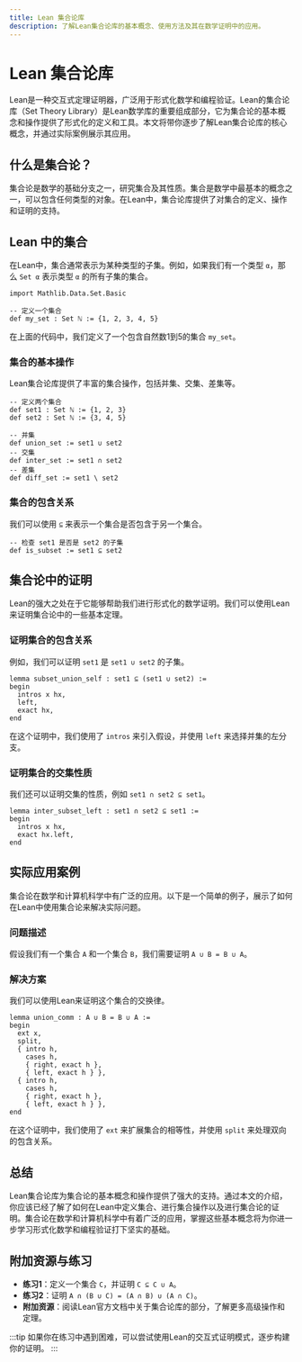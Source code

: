 ```yaml
---
title: Lean 集合论库
description: 了解Lean集合论库的基本概念、使用方法及其在数学证明中的应用。
---
```


# Lean 集合论库

Lean是一种交互式定理证明器，广泛用于形式化数学和编程验证。Lean的集合论库（Set Theory Library）是Lean数学库的重要组成部分，它为集合论的基本概念和操作提供了形式化的定义和工具。本文将带你逐步了解Lean集合论库的核心概念，并通过实际案例展示其应用。

## 什么是集合论？

集合论是数学的基础分支之一，研究集合及其性质。集合是数学中最基本的概念之一，可以包含任何类型的对象。在Lean中，集合论库提供了对集合的定义、操作和证明的支持。

## Lean 中的集合

在Lean中，集合通常表示为某种类型的子集。例如，如果我们有一个类型 `α`，那么 `Set α` 表示类型 `α` 的所有子集的集合。

```lean
import Mathlib.Data.Set.Basic

-- 定义一个集合
def my_set : Set ℕ := {1, 2, 3, 4, 5}
```

在上面的代码中，我们定义了一个包含自然数1到5的集合 `my_set`。

### 集合的基本操作

Lean集合论库提供了丰富的集合操作，包括并集、交集、差集等。

```lean
-- 定义两个集合
def set1 : Set ℕ := {1, 2, 3}
def set2 : Set ℕ := {3, 4, 5}

-- 并集
def union_set := set1 ∪ set2
-- 交集
def inter_set := set1 ∩ set2
-- 差集
def diff_set := set1 \ set2
```

### 集合的包含关系

我们可以使用 `⊆` 来表示一个集合是否包含于另一个集合。

```lean
-- 检查 set1 是否是 set2 的子集
def is_subset := set1 ⊆ set2
```

## 集合论中的证明

Lean的强大之处在于它能够帮助我们进行形式化的数学证明。我们可以使用Lean来证明集合论中的一些基本定理。

### 证明集合的包含关系

例如，我们可以证明 `set1` 是 `set1 ∪ set2` 的子集。

```lean
lemma subset_union_self : set1 ⊆ (set1 ∪ set2) :=
begin
  intros x hx,
  left,
  exact hx,
end
```

在这个证明中，我们使用了 `intros` 来引入假设，并使用 `left` 来选择并集的左分支。

### 证明集合的交集性质

我们还可以证明交集的性质，例如 `set1 ∩ set2 ⊆ set1`。

```lean
lemma inter_subset_left : set1 ∩ set2 ⊆ set1 :=
begin
  intros x hx,
  exact hx.left,
end
```

## 实际应用案例

集合论在数学和计算机科学中有广泛的应用。以下是一个简单的例子，展示了如何在Lean中使用集合论来解决实际问题。

### 问题描述

假设我们有一个集合 `A` 和一个集合 `B`，我们需要证明 `A ∪ B = B ∪ A`。

### 解决方案

我们可以使用Lean来证明这个集合的交换律。

```lean
lemma union_comm : A ∪ B = B ∪ A :=
begin
  ext x,
  split,
  { intro h,
    cases h,
    { right, exact h },
    { left, exact h } },
  { intro h,
    cases h,
    { right, exact h },
    { left, exact h } },
end
```

在这个证明中，我们使用了 `ext` 来扩展集合的相等性，并使用 `split` 来处理双向的包含关系。

## 总结

Lean集合论库为集合论的基本概念和操作提供了强大的支持。通过本文的介绍，你应该已经了解了如何在Lean中定义集合、进行集合操作以及进行集合论的证明。集合论在数学和计算机科学中有着广泛的应用，掌握这些基本概念将为你进一步学习形式化数学和编程验证打下坚实的基础。

## 附加资源与练习

- **练习1**：定义一个集合 `C`，并证明 `C ⊆ C ∪ A`。
- **练习2**：证明 `A ∩ (B ∪ C) = (A ∩ B) ∪ (A ∩ C)`。
- **附加资源**：阅读Lean官方文档中关于集合论库的部分，了解更多高级操作和定理。

:::tip
如果你在练习中遇到困难，可以尝试使用Lean的交互式证明模式，逐步构建你的证明。
:::